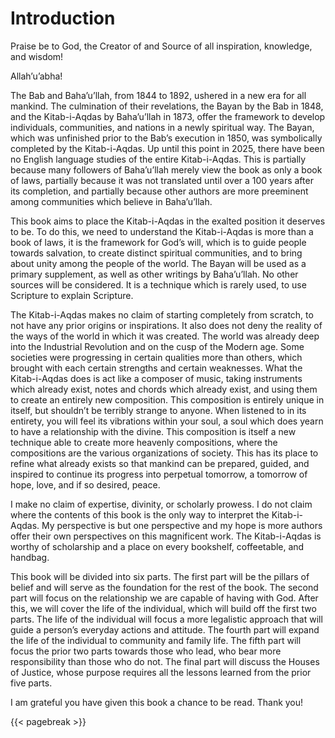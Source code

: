 # Introduction {#sec-introduction .unnumbered}

Praise be to God, the Creator of and Source of all inspiration, knowledge, and wisdom!

Allah'u'abha!

The Bab and Baha'u'llah, from 1844 to 1892, ushered in a new era for all mankind. The culmination of their revelations, the Bayan by the Bab in 1848, and the Kitab-i-Aqdas by Baha'u'llah in 1873, offer the framework to develop individuals, communities, and nations in a newly spiritual way. The Bayan, which was unfinished prior to the Bab's execution in 1850, was symbolically completed by the Kitab-i-Aqdas. Up until this point in 2025, there have been no English language studies of the entire Kitab-i-Aqdas. This is partially because many followers of Baha'u'llah merely view the book as only a book of laws, partially because it was not translated until over a 100 years after its completion, and partially because other authors are more preeminent among communities which believe in Baha'u'llah.

This book aims to place the Kitab-i-Aqdas in the exalted position it deserves to be. To do this, we need to understand the Kitab-i-Aqdas is more than a book of laws, it is the framework for God's will, which is to guide people towards salvation, to create distinct spiritual communities, and to bring about unity among the people of the world. The Bayan will be used as a primary supplement, as well as other writings by Baha'u'llah. No other sources will be considered. It is a technique which is rarely used, to use Scripture to explain Scripture.

The Kitab-i-Aqdas makes no claim of starting completely from scratch, to not have any prior origins or inspirations. It also does not deny the reality of the ways of the world in which it was created. The world was already deep into the Industrial Revolution and on the cusp of the Modern age. Some societies were progressing in certain qualities more than others, which brought with each certain strengths and certain weaknesses. What the Kitab-i-Aqdas does is act like a composer of music, taking instruments which already exist, notes and chords which already exist, and using them to create an entirely new composition. This composition is entirely unique in itself, but shouldn't be terribly strange to anyone. When listened to in its entirety, you will feel its vibrations within your soul, a soul which does yearn to have a relationship with the divine. This composition is itself a new technique able to create more heavenly compositions, where the compositions are the various organizations of society. This has its place to refine what already exists so that mankind can be prepared, guided, and inspired to continue its progress into perpetual tomorrow, a tomorrow of hope, love, and if so desired, peace.

I make no claim of expertise, divinity, or scholarly prowess. I do not claim where the contents of this book is the only way to interpret the Kitab-i-Aqdas. My perspective is but one perspective and my hope is more authors offer their own perspectives on this magnificent work. The Kitab-i-Aqdas is worthy of scholarship and a place on every bookshelf, coffeetable, and handbag.

This book will be divided into six parts. The first part will be the pillars of belief and will serve as the foundation for the rest of the book. The second part will focus on the relationship we are capable of having with God. After this, we will cover the life of the individual, which will build off the first two parts. The life of the individual will focus a more legalistic approach that will guide a person's everyday actions and attitude. The fourth part will expand the life of the individual to community and family life. The fifth part will focus the prior two parts towards those who lead, who bear more responsibility than those who do not. The final part will discuss the Houses of Justice, whose purpose requires all the lessons learned from the prior five parts.

I am grateful you have given this book a chance to be read. Thank you!

{{< pagebreak >}}
